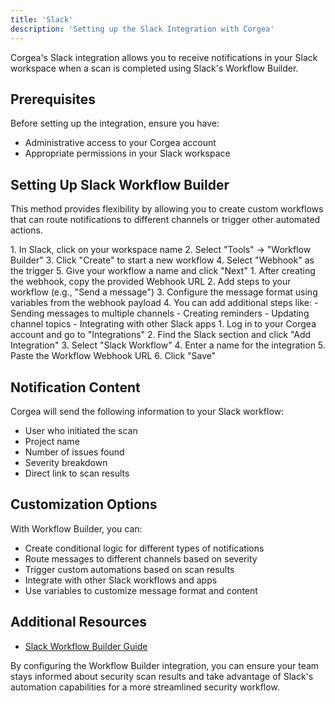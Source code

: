 ```yaml
---
title: 'Slack'
description: 'Setting up the Slack Integration with Corgea'
---
```


Corgea's Slack integration allows you to receive notifications in your Slack workspace when a scan is completed using Slack's Workflow Builder.

## Prerequisites 

Before setting up the integration, ensure you have:

- Administrative access to your Corgea account
- Appropriate permissions in your Slack workspace

## Setting Up Slack Workflow Builder

This method provides flexibility by allowing you to create custom workflows that can route notifications to different channels or trigger other automated actions.

<Steps>
  <Step title="Create a Workflow">
    1. In Slack, click on your workspace name
    2. Select "Tools" → "Workflow Builder"
    3. Click "Create" to start a new workflow
    4. Select "Webhook" as the trigger
    5. Give your workflow a name and click "Next"
  </Step>
  <Step title="Configure Workflow Steps">
    1. After creating the webhook, copy the provided Webhook URL
    2. Add steps to your workflow (e.g., "Send a message")
    3. Configure the message format using variables from the webhook payload
    4. You can add additional steps like:
       - Sending messages to multiple channels
       - Creating reminders
       - Updating channel topics
       - Integrating with other Slack apps
  </Step>
  <Step title="Configure in Corgea">
    1. Log in to your Corgea account and go to "Integrations"
    2. Find the Slack section and click "Add Integration"
    3. Select "Slack Workflow"
    4. Enter a name for the integration
    5. Paste the Workflow Webhook URL
    6. Click "Save"
  </Step>
</Steps>

## Notification Content

Corgea will send the following information to your Slack workflow:

- User who initiated the scan
- Project name
- Number of issues found
- Severity breakdown
- Direct link to scan results

## Customization Options

With Workflow Builder, you can:
- Create conditional logic for different types of notifications
- Route messages to different channels based on severity
- Trigger custom automations based on scan results
- Integrate with other Slack workflows and apps
- Use variables to customize message format and content

## Additional Resources
- [Slack Workflow Builder Guide](https://slack.com/help/articles/360035692513-Guide-to-Workflow-Builder)

By configuring the Workflow Builder integration, you can ensure your team stays informed about security scan results and take advantage of Slack's automation capabilities for a more streamlined security workflow.